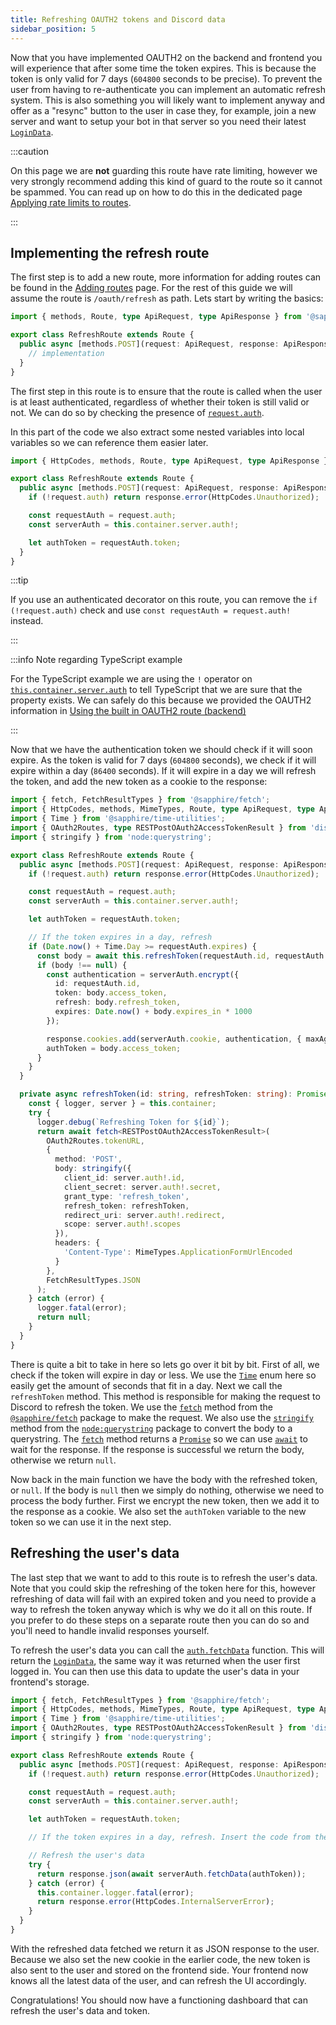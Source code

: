 ```yaml
---
title: Refreshing OAUTH2 tokens and Discord data
sidebar_position: 5
---
```


Now that you have implemented OAUTH2 on the backend and frontend you will experience that after some time the token
expires. This is because the token is only valid for 7 days (`604800` seconds to be precise). To prevent the user from
having to re-authenticate you can implement an automatic refresh system. This is also something you will likely want to
implement anyway and offer as a "resync" button to the user in case they, for example, join a new server and want to
setup your bot in that server so you need their latest [`LoginData`].

:::caution

On this page we are **not** guarding this route have rate limiting, however we very strongly recommend adding this kind
of guard to the route so it cannot be spammed. You can read up on how to do this in the dedicated page [Applying rate
limits to routes][rate-limiting].

:::

## Implementing the refresh route

The first step is to add a new route, more information for adding routes can be found in the [Adding
routes][adding-routes] page. For the rest of this guide we will assume the route is `/oauth/refresh` as path. Lets start
by writing the basics:

```typescript ts2esm2cjs|{4-6}|{4-6}
import { methods, Route, type ApiRequest, type ApiResponse } from '@sapphire/plugin-api';

export class RefreshRoute extends Route {
  public async [methods.POST](request: ApiRequest, response: ApiResponse) {
    // implementation
  }
}
```

The first step in this route is to ensure that the route is called when the user is at least authenticated, regardless
of whether their token is still valid or not. We can do so by checking the presence of [`request.auth`][request-auth].

In this part of the code we also extract some nested variables into local variables so we can reference them easier
later.

```typescript ts2esm2cjs|{5-10}|{5-10}
import { HttpCodes, methods, Route, type ApiRequest, type ApiResponse } from '@sapphire/plugin-api';

export class RefreshRoute extends Route {
  public async [methods.POST](request: ApiRequest, response: ApiResponse) {
    if (!request.auth) return response.error(HttpCodes.Unauthorized);

    const requestAuth = request.auth;
    const serverAuth = this.container.server.auth!;

    let authToken = requestAuth.token;
  }
}
```

:::tip

If you use an authenticated decorator on this route, you can remove the `if (!request.auth)` check and use
`const requestAuth = request.auth!` instead.

:::

:::info Note regarding TypeScript example

For the TypeScript example we are using the `!` operator on [`this.container.server.auth`][server-auth] to tell
TypeScript that we are sure that the property exists. We can safely do this because we provided the OAUTH2 information
in [Using the built in OAUTH2 route (backend)][oauth2-backend]

:::

Now that we have the authentication token we should check if it will soon expire. As the token is valid for 7 days
(`604800` seconds), we check if it will expire within a day (`86400` seconds). If it will expire in a day we will
refresh the token, and add the new token as a cookie to the response:

```typescript ts2esm2cjs|{16-30,33-59}|{16-30,33-59}
import { fetch, FetchResultTypes } from '@sapphire/fetch';
import { HttpCodes, methods, MimeTypes, Route, type ApiRequest, type ApiResponse } from '@sapphire/plugin-api';
import { Time } from '@sapphire/time-utilities';
import { OAuth2Routes, type RESTPostOAuth2AccessTokenResult } from 'discord.js';
import { stringify } from 'node:querystring';

export class RefreshRoute extends Route {
  public async [methods.POST](request: ApiRequest, response: ApiResponse) {
    if (!request.auth) return response.error(HttpCodes.Unauthorized);

    const requestAuth = request.auth;
    const serverAuth = this.container.server.auth!;

    let authToken = requestAuth.token;

    // If the token expires in a day, refresh
    if (Date.now() + Time.Day >= requestAuth.expires) {
      const body = await this.refreshToken(requestAuth.id, requestAuth.refresh);
      if (body !== null) {
        const authentication = serverAuth.encrypt({
          id: requestAuth.id,
          token: body.access_token,
          refresh: body.refresh_token,
          expires: Date.now() + body.expires_in * 1000
        });

        response.cookies.add(serverAuth.cookie, authentication, { maxAge: body.expires_in });
        authToken = body.access_token;
      }
    }
  }

  private async refreshToken(id: string, refreshToken: string): Promise<RESTPostOAuth2AccessTokenResult | null> {
    const { logger, server } = this.container;
    try {
      logger.debug(`Refreshing Token for ${id}`);
      return await fetch<RESTPostOAuth2AccessTokenResult>(
        OAuth2Routes.tokenURL,
        {
          method: 'POST',
          body: stringify({
            client_id: server.auth!.id,
            client_secret: server.auth!.secret,
            grant_type: 'refresh_token',
            refresh_token: refreshToken,
            redirect_uri: server.auth!.redirect,
            scope: server.auth!.scopes
          }),
          headers: {
            'Content-Type': MimeTypes.ApplicationFormUrlEncoded
          }
        },
        FetchResultTypes.JSON
      );
    } catch (error) {
      logger.fatal(error);
      return null;
    }
  }
}
```

There is quite a bit to take in here so lets go over it bit by bit. First of all, we check if the token will expire in
day or less. We use the [`Time`][time-enum] enum here so easily get the amount of seconds that fit in a day. Next we
call the `refreshToken` method. This method is responsible for making the request to Discord to refresh the token. We
use the [`fetch`][fetch-method] method from the [`@sapphire/fetch`][fetch-package] package to make the request. We also
use the [`stringify`][stringify-method] method from the [`node:querystring`][querystring-module] package to convert the
body to a querystring. The [`fetch`][fetch-method] method returns a [`Promise`][promise] so we can use [`await`][await]
to wait for the response. If the response is successful we return the body, otherwise we return `null`.

Now back in the main function we have the body with the refreshed token, or `null`. If the body is `null` then we simply
do nothing, otherwise we need to process the body further. First we encrypt the new token, then we add it to the
response as a cookie. We also set the `authToken` variable to the new token so we can use it in the next step.

## Refreshing the user's data

The last step that we want to add to this route is to refresh the user's data. Note that you could skip the refreshing
of the token here for this, however refreshing of data will fail with an expired token and you need to provide a way to
refresh the token anyway which is why we do it all on this route. If you prefer to do these steps on a separate route
then you can do so and you'll need to handle invalid responses yourself.

To refresh the user's data you can call the [`auth.fetchData`] function. This will return the [`LoginData`], the same
way it was returned when the user first logged in. You can then use this data to update the user's data in your
frontend's storage.

```typescript ts2esm2cjs|{18-24}|{18-24}
import { fetch, FetchResultTypes } from '@sapphire/fetch';
import { HttpCodes, methods, MimeTypes, Route, type ApiRequest, type ApiResponse } from '@sapphire/plugin-api';
import { Time } from '@sapphire/time-utilities';
import { OAuth2Routes, type RESTPostOAuth2AccessTokenResult } from 'discord.js';
import { stringify } from 'node:querystring';

export class RefreshRoute extends Route {
  public async [methods.POST](request: ApiRequest, response: ApiResponse) {
    if (!request.auth) return response.error(HttpCodes.Unauthorized);

    const requestAuth = request.auth;
    const serverAuth = this.container.server.auth!;

    let authToken = requestAuth.token;

    // If the token expires in a day, refresh. Insert the code from the examples above here.

    // Refresh the user's data
    try {
      return response.json(await serverAuth.fetchData(authToken));
    } catch (error) {
      this.container.logger.fatal(error);
      return response.error(HttpCodes.InternalServerError);
    }
  }
}
```

With the refreshed data fetched we return it as JSON response to the user. Because we also set the new cookie in the
earlier code, the new token is also sent to the user and stored on the frontend side. Your frontend now knows all the
latest data of the user, and can refresh the UI accordingly.

Congratulations! You should now have a functioning dashboard that can refresh the user's data and token.

[`LoginData`]: ../../../Documentation/api-plugins/interfaces/api_src.LoginData
[oauth2-backend]: ./using-oauth2-backend-route
[adding-routes]: ./adding-routes
[rate-limiting]: ./rate-limiting
[authenticating-routes]: ./authenticating-routes
[`auth.fetchData`]: ../../../Documentation/api-plugins/classes/api_src.Auth#fetchdata
[request-auth]: ../../../Documentation/api-plugins/classes/api_src.ApiRequest#auth
[server-auth]: ../../../Documentation/api-plugins/classes/api_src.Server#auth
[time-enum]: ../../../Documentation/api-utilities/enums/time_utilities_src.Time
[fetch-method]: ../../../Documentation/api-utilities/modules/fetch_src#fetch
[fetch-package]: https://www.npmjs.com/package/@sapphire/fetch
[stringify-method]: https://nodejs.org/dist/lts/docs/api/querystring.html#querystringstringifyobj-sep-eq-options
[querystring-module]: https://nodejs.org/dist/latest-v18.x/docs/api/querystring.html
[promise]: https://developer.mozilla.org/en-US/docs/Web/JavaScript/Reference/Global_Objects/Promise
[await]: https://developer.mozilla.org/en-US/docs/Web/JavaScript/Reference/Operators/await
